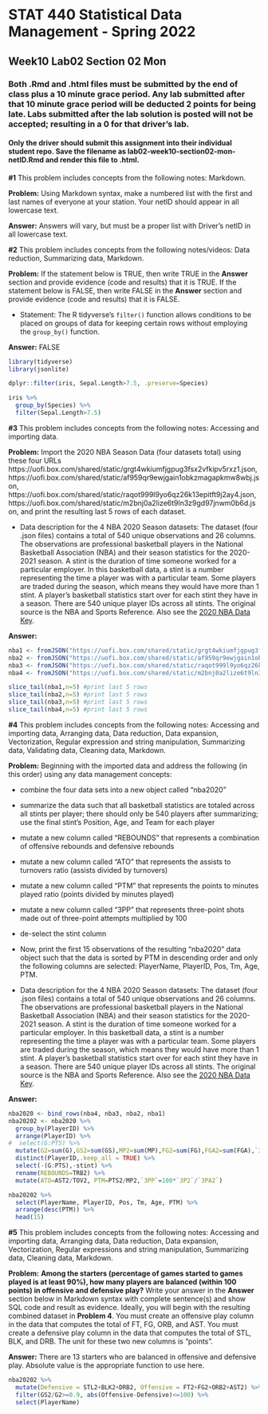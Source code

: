 # STAT 440 Statistical Data Management - Spring 2022
## Week10 Lab02 Section 02 Mon
### Both .Rmd and .html files must be submitted by the end of class plus a 10 minute grace period. Any lab submitted after that 10 minute grace period will be deducted 2 points for being late. Labs submitted after the lab solution is posted will not be accepted; resulting in a 0 for that driver's lab.
#### Only the driver should submit this assignment into their individual student repo. Save the filename as lab02-week10-section02-mon-netID.Rmd and render this file to .html. 


**#1** This problem includes concepts from the following notes: Markdown. 

**Problem:** Using Markdown syntax, make a numbered list with the first and last names of everyone at your station. Your netID should appear in all lowercase text.

**Answer:** Answers will vary, but must be a proper list with Driver's netID in all lowercase text.

**#2** This problem includes concepts from the following notes/videos: Data reduction, Summarizing data, Markdown. 

**Problem:** If the statement below is TRUE, then write TRUE in the **Answer** section and provide evidence (code and results) that it is TRUE. If the statement below is FALSE, then write FALSE in the **Answer** section and provide evidence (code and results) that it is FALSE.

- Statement: The R tidyverse's `filter()` function allows conditions to be placed on groups of data for keeping certain rows without employing the `group_by()` function.

**Answer:** FALSE  

```{r prob2}
library(tidyverse)
library(jsonlite)

dplyr::filter(iris, Sepal.Length>7.5, .preserve=Species)

iris %>%
  group_by(Species) %>%
  filter(Sepal.Length>7.5)
```

**#3** This problem includes concepts from the following notes: Accessing and importing data.

**Problem:** Import the 2020 NBA Season Data (four datasets total) using these four URLs https://uofi.box.com/shared/static/grgt4wkiumfjgpug3fsx2vfkipv5rxz1.json, https://uofi.box.com/shared/static/af959qr9ewjgain1obkzmagapkmw8wbj.json, https://uofi.box.com/shared/static/raqot999l9yo6qz26k13epitft9j2ay4.json, https://uofi.box.com/shared/static/m2bnj0a2lize6t9ln3z9gd97jnwm0b6d.json, and print the resulting last 5 rows of each dataset.

- Data description for the 4 NBA 2020 Season datasets: The dataset (four .json files) contains a total of 540 unique observations and 26 columns. The observations are professional basketball players in the National Basketball Association (NBA) and their season statistics for the 2020-2021 season. A stint is the duration of time someone worked for a particular employer. In this basketball data, a stint is a number representing the time a player was with a particular team. Some players are traded during the season, which means they would have more than 1 stint. A player's basketball statistics start over for each stint they have in a season. There are 540 unique player IDs across all stints. The original source is the NBA and Sports Reference. Also see the [2020 NBA Data Key](https://uofi.box.com/shared/static/oe2bbjn0xyhs9azbxaz00ab5ua6nbr9r.pdf).

**Answer:**

```{r prob3}
nba1 <- fromJSON("https://uofi.box.com/shared/static/grgt4wkiumfjgpug3fsx2vfkipv5rxz1.json")
nba2 <- fromJSON("https://uofi.box.com/shared/static/af959qr9ewjgain1obkzmagapkmw8wbj.json")
nba3 <- fromJSON("https://uofi.box.com/shared/static/raqot999l9yo6qz26k13epitft9j2ay4.json")
nba4 <- fromJSON("https://uofi.box.com/shared/static/m2bnj0a2lize6t9ln3z9gd97jnwm0b6d.json") #importing JSON data

slice_tail(nba1,n=5) #print last 5 rows
slice_tail(nba2,n=5) #print last 5 rows
slice_tail(nba3,n=5) #print last 5 rows
slice_tail(nba4,n=5) #print last 5 rows
```

**#4** This problem includes concepts from the following notes: Accessing and importing data, Arranging data, Data reduction, Data expansion, Vectorization, Regular expression and string manipulation, Summarizing data, Validating data, Cleaning data, Markdown.

**Problem:** Beginning with the imported data and address the following (in this order) using any data management concepts:

  - combine the four data sets into a new object called "nba2020"

  - summarize the data such that all basketball statistics are totaled across all stints per player; there should only be 540 players after summarizing; use the final stint's Position, Age, and Team for each player

  - mutate a new column called "REBOUNDS" that represents a combination of offensive rebounds and defensive rebounds

  - mutate a new column called "ATO" that represents the assists to turnovers ratio (assists divided by turnovers)

  - mutate a new column called "PTM" that represents the points to minutes played ratio (points divided by minutes played)

  - mutate a new column called "3PP" that represents three-point shots made out of three-point attempts multiplied by 100

  - de-select the stint column

- Now, print the first 15 observations of the resulting "nba2020" data object such that the data is sorted by PTM in descending order and only the following columns are selected: PlayerName, PlayerID, Pos, Tm, Age, PTM.

- Data description for the 4 NBA 2020 Season datasets: The dataset (four .json files) contains a total of 540 unique observations and 26 columns. The observations are professional basketball players in the National Basketball Association (NBA) and their season statistics for the 2020-2021 season. A stint is the duration of time someone worked for a particular employer. In this basketball data, a stint is a number representing the time a player was with a particular team. Some players are traded during the season, which means they would have more than 1 stint. A player's basketball statistics start over for each stint they have in a season. There are 540 unique player IDs across all stints. The original source is the NBA and Sports Reference. Also see the [2020 NBA Data Key](https://uofi.box.com/shared/static/oe2bbjn0xyhs9azbxaz00ab5ua6nbr9r.pdf).

**Answer:** 

```{r prob4}
nba2020 <- bind_rows(nba4, nba3, nba2, nba1)
nba20202 <- nba2020 %>%
  group_by(PlayerID) %>%
  arrange(PlayerID) %>%
#  select(G:PTS) %>%
  mutate(G2=sum(G),GS2=sum(GS),MP2=sum(MP),FG2=sum(FG),FGA2=sum(FGA),`3P2`=sum(`3P`),`3PA2`=sum(`3PA`),`2P2`=sum(`2P`),`2PA2`=sum(`2PA`),FT2=sum(FT),FTA2=sum(FTA),ORB2=sum(ORB),DRB2=sum(DRB),TRB2=sum(TRB),AST2=sum(AST),STL2=sum(STL),BLK2=sum(BLK),TOV2=sum(TOV),PF2=sum(PF),PTS2=sum(PTS)) %>%
  distinct(PlayerID,.keep_all = TRUE) %>%
  select(-(G:PTS),-stint) %>%
  rename(REBOUNDS=TRB2) %>%
  mutate(ATO=AST2/TOV2, PTM=PTS2/MP2,`3PP`=100*`3P2`/`3PA2`)

nba20202 %>%
  select(PlayerName, PlayerID, Pos, Tm, Age, PTM) %>%
  arrange(desc(PTM)) %>%
  head(15)
```

**#5** This problem includes concepts from the following notes: Accessing and importing data, Arranging data, Data reduction, Data expansion, Vectorization, Regular expressions and string manipulation, Summarizing data, Cleaning data, Markdown.

**Problem:** **Among the starters (percentage of games started to games played is at least 90%), how many players are balanced (within 100 points) in offensive and defensive play?** Write your answer in the **Answer** section below in Markdown syntax with complete sentence(s) and show SQL code and result as evidence. Ideally, you will begin with the resulting combined dataset in **Problem 4**. You must create an offensive play column in the data that computes the total of FT, FG, ORB, and AST. You must create a defensive play column in the data that computes the total of STL, BLK, and DRB. The unit for these two new columns is "points".

**Answer:** There are 13 starters who are balanced in offensive and defensive play. Absolute value is the appropriate function to use here.

```{r prob5}
nba20202 %>%
  mutate(Defensive = STL2+BLK2+DRB2, Offensive = FT2+FG2+ORB2+AST2) %>%
  filter(GS2/G2>=0.9, abs(Offensive-Defensive)<=100) %>%
  select(PlayerName)
```

